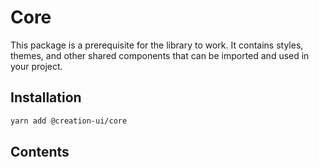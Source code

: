 # Core

This package is a prerequisite for the library to work. It contains styles, themes, and other shared components that can be imported and used in your project.

## Installation

```bash
yarn add @creation-ui/core
```

## Contents


<CardsList />
